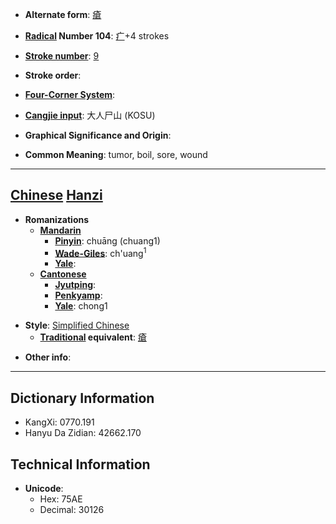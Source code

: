 * '''Alternate form''': [[瘡]]

* '''[[Wiktionary:Chinese radical index| Radical]] Number 104''': [[Wiktionary:Chinese radical index 疒|疒]]+4 strokes

* '''[[Wiktionary:Chinese total strokes index|Stroke number]]''': [[Wiktionary:Chinese total strokes index 9|9]]

* '''Stroke order''': 

* '''[[Wiktionary:Chinese four corner index|Four-Corner System]]''': 

* '''[[Wiktionary:Chinese Cangjie index|Cangjie input]]''': 大人尸山 (KOSU)

* '''Graphical Significance and Origin''': 

* '''Common Meaning''': tumor, boil, sore, wound

----

== [[Chinese]] [[Hanzi]] ==

* '''Romanizations'''
** '''[[Mandarin]]'''
*** '''[[Pinyin]]''': chuāng (chuang1)
*** '''[[Wade-Giles]]''': ch'uang<sup>1</sup>
*** '''[[Yale]]''': 
** '''[[Cantonese]]'''
*** '''[[Jyutping]]''':
*** '''[[Penkyamp]]''': 
*** '''[[Yale]]''': chong1

* '''Style''': [[Simplified Chinese]] 
** '''[[Traditional Chinese|Traditional]] equivalent''': [[瘡]]

* '''Other info''': 

----

== Dictionary Information ==

* KangXi: 0770.191
* Hanyu Da Zidian: 42662.170

== Technical Information ==

* '''Unicode''':
** Hex: 75AE
** Decimal: 30126